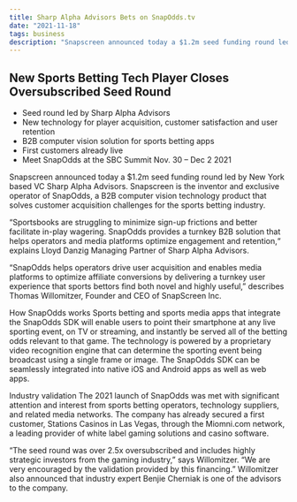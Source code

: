 ```yaml
---
title: Sharp Alpha Advisors Bets on SnapOdds.tv
date: "2021-11-18"
tags: business
description: "Snapscreen announced today a $1.2m seed funding round led by New York based VC Sharp Alpha Advisors."
---
```


## New Sports Betting Tech Player Closes Oversubscribed Seed Round

- Seed round led by Sharp Alpha Advisors
- New technology for player acquisition, customer satisfaction and user retention
- B2B computer vision solution for sports betting apps
- First customers already live
- Meet SnapOdds at the SBC Summit Nov. 30 – Dec 2 2021

Snapscreen announced today a $1.2m seed funding round led by New York based VC Sharp Alpha Advisors. Snapscreen is the inventor and exclusive operator of SnapOdds, a B2B computer vision technology product that solves customer acquisition challenges for the sports betting industry.

“Sportsbooks are struggling to minimize sign-up frictions and better facilitate in-play wagering. SnapOdds provides a turnkey B2B solution that helps operators and media platforms optimize engagement and retention,“ explains Lloyd Danzig Managing Partner of Sharp Alpha Advisors.

“SnapOdds helps operators drive user acquisition and enables media platforms to optimize affiliate conversions by delivering a turnkey user experience that sports bettors find both novel and highly useful,” describes Thomas Willomitzer, Founder and CEO of SnapScreen Inc.

How SnapOdds works
Sports betting and sports media apps that integrate the SnapOdds SDK will enable users to point their smartphone at any live sporting event, on TV or streaming, and instantly be served all of the betting odds relevant to that game. The technology is powered by a proprietary video recognition engine that can determine the sporting event being broadcast using a single frame or image. The SnapOdds SDK can be seamlessly integrated into native iOS and Android apps as well as web apps.

Industry validation
The 2021 launch of SnapOdds was met with significant attention and interest from sports betting operators, technology suppliers, and related media networks. The company has already secured a first customer, Stations Casinos in Las Vegas, through the Miomni.com network, a leading provider of white label gaming solutions and casino software.

“The seed round was over 2.5x oversubscribed and includes highly strategic investors from the gaming industry,” says Willomitzer. “We are very encouraged by the validation provided by this financing.” Willomitzer also announced that industry expert Benjie Cherniak is one of the advisors to the company.
